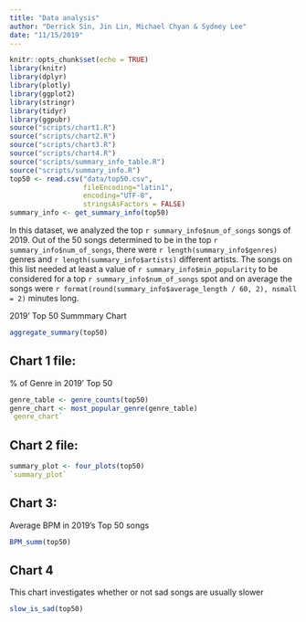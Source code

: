 ```yaml
---
title: "Data analysis"
author: "Derrick Sin, Jin Lin, Michael Chyan & Sydney Lee"
date: "11/15/2019"
---
```


```r
knitr::opts_chunk$set(echo = TRUE)
library(knitr)
library(dplyr)
library(plotly)
library(ggplot2)
library(stringr)
library(tidyr)
library(ggpubr)
source("scripts/chart1.R")
source("scripts/chart2.R")
source("scripts/chart3.R")
source("scripts/chart4.R")
source("scripts/summary_info_table.R")
source("scripts/summary_info.R")
top50 <- read.csv("data/top50.csv",
                  fileEncoding="latin1",
                  encoding="UTF-8",
                  stringsAsFactors = FALSE)
summary_info <- get_summary_info(top50)
```

In this dataset, we analyzed the top `r summary_info$num_of_songs` songs of 2019. Out of the 50 songs determined to be in the top `r summary_info$num_of_songs`, there were `r length(summary_info$genres)` genres and `r length(summary_info$artists)` different artists. The songs on this list needed at least a value of `r summary_info$min_popularity` to be considered for a top `r summary_info$num_of_songs` spot and on average the songs were `r format(round(summary_info$average_length / 60, 2), nsmall = 2) ` minutes long.

2019' Top 50 Summmary Chart
```r
aggregate_summary(top50)
```

## Chart 1 file: 
% of Genre in 2019' Top 50

```r
genre_table <- genre_counts(top50)
genre_chart <- most_popular_genre(genre_table)
`genre_chart`
```

## Chart 2 file:
```r
summary_plot <- four_plots(top50)
`summary_plot`
```

## Chart 3:
Average BPM in 2019's Top 50 songs

```r
BPM_summ(top50)
```

## Chart 4
This chart investigates whether or not sad songs are usually slower
```r
slow_is_sad(top50)
```